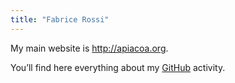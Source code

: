 ```yaml
---
title: "Fabrice Rossi"
---
```


My main website is [http://apiacoa.org](http://apiacoa.org/index.en.html). 

You'll find here everything about my [GitHub](https://github.com/fabrice-rossi) activity. 
